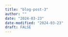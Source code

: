 ```yaml
---
title: "blog-post-3"
author: ""
date: "2024-03-23"
date-modified: "2024-03-23"
draft: FALSE
---
```



